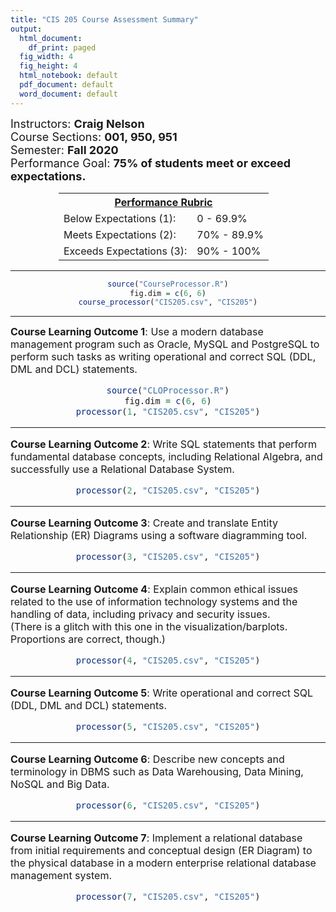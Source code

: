 ```yaml
---
title: "CIS 205 Course Assessment Summary"
output:
  html_document:
    df_print: paged
  fig_width: 4
  fig_height: 4
  html_notebook: default
  pdf_document: default
  word_document: default
---
```

<style>
        table {
            width: 350px;
            border-collapse: collapse;
        }
@media print {
      .pagebreak { page-break-before: always; }
    }
    </style>
<font size="4">
Instructors: **Craig Nelson**  
Course Sections: **001, 950, 951**  
Semester: **Fall 2020**  
Performance Goal: **75% of students meet or exceed expectations.**  
  
<center>
<table>
    <tr>
        <th colspan="2"><u>Performance Rubric</u></th>
    </tr>
    <tr>
        <td>Below Expectations (1):</td>
        <td>0 - 69.9%</td>
    </tr>
    <tr>
        <td>Meets Expectations (2):</td>
        <td>70% - 89.9%</td>
    </tr>
    <tr>
        <td>Exceeds Expectations (3):</td>
        <td>90% - 100%</td>
    </tr>
</table>
</font>
</center>
****
<center>
```r
source("CourseProcessor.R")
fig.dim = c(6, 6)
course_processor("CIS205.csv", "CIS205")
```
</center>
<div class="pagebreak"> </div>
****
<font size="3">
**Course Learning Outcome 1**: Use a modern database management program such as Oracle, MySQL and PostgreSQL to perform such tasks as writing operational and correct SQL (DDL, DML and DCL) statements.
  
<center>
```r
source("CLOProcessor.R")
fig.dim = c(6, 6)
processor(1, "CIS205.csv", "CIS205")
```
</center>
<div class="pagebreak"> </div>
****
**Course Learning Outcome 2**: Write SQL statements that perform fundamental database concepts, including Relational Algebra, and successfully use a Relational Database System.
  
<center>
```r
processor(2, "CIS205.csv", "CIS205")
```
</center>
<div class="pagebreak"> </div>
****
**Course Learning Outcome 3**: Create and translate Entity Relationship (ER) Diagrams using a software diagramming tool.
  
<center>
```r
processor(3, "CIS205.csv", "CIS205")
```
</center>
<div class="pagebreak"> </div>
****
**Course Learning Outcome 4**: Explain common ethical issues related to the use of information technology systems and the handling of data, including privacy and security issues.  
(There is a glitch with this one in the visualization/barplots. Proportions are correct, though.)
  
<center>
```r
processor(4, "CIS205.csv", "CIS205")
```
</center>
<div class="pagebreak"> </div>
****
**Course Learning Outcome 5**: Write operational and correct SQL (DDL, DML and DCL) statements.
  
<center>
```r
processor(5, "CIS205.csv", "CIS205")
```
</center>
<div class="pagebreak"> </div>
****
**Course Learning Outcome 6**: Describe new concepts and terminology in DBMS such as Data Warehousing, Data Mining, NoSQL and Big Data.
  
<center>
```r
processor(6, "CIS205.csv", "CIS205")
```
</center>
<div class="pagebreak"> </div>
****
**Course Learning Outcome 7**: Implement a relational database from initial requirements and conceptual design (ER Diagram) to the physical database in a modern enterprise relational database management system.
  
<center>
```r
processor(7, "CIS205.csv", "CIS205")
```
</center>
</font>